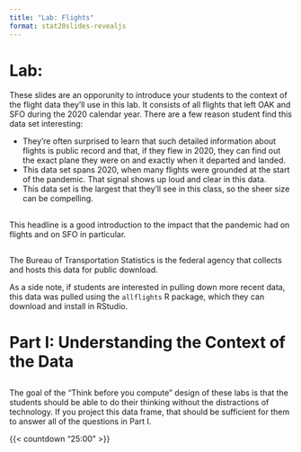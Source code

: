 ```yaml
---
title: "Lab: Flights"
format: stat20slides-revealjs
---
```



# Lab: 

:::{.notes}
These slides are an opporunity to introduce your students to the context of the flight data they'll use in this lab. It consists of all flights that left OAK and SFO during the 2020 calendar year. There are a few reason student find this data set interesting:

- They're often surprised to learn that such detailed information about flights is public record and that, if they flew in 2020, they can find out the exact plane they were on and exactly when it departed and landed.
- This data set spans 2020, when many flights were grounded at the start of the pandemic. That signal shows up loud and clear in this data.
- This data set is the largest that they'll see in this class, so the sheer size can be compelling.
:::

## {background-image="images/sf-chronicle.png" background-size="contain"}

:::{.notes}
This headline is a good introduction to the impact that the pandemic had on flights and on SFO in particular.
:::

## {background-image="images/bts.png" background-size=contain}

:::{.notes}
The Bureau of Transportation Statistics is the federal agency that collects and hosts this data for public download.

As a side note, if students are interested in pulling down more recent data, this data was pulled using the `allflights` R package, which they can download and install in RStudio.
:::

# Part I: Understanding the Context of the Data

## {background-image="images/flights.png" background-size=contain}

:::{.notes}
The goal of the "Think before you compute" design of these labs is that the students should be able to do their thinking without the distractions of technology. If you project this data frame, that should be sufficient for them to answer all of the questions in Part I.
:::

{{< countdown "25:00" >}}
